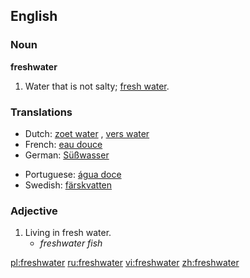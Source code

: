 ==English==

===Noun===
'''freshwater'''

# Water that is not salty; [[fresh water]].

===Translations===
{{top}}
*Dutch: [[zoet water]] {{n}}, [[vers water]] {{n}}
*French: [[eau douce]] {{f}}
*German: [[Süßwasser]] {{n}}
{{mid}}
*Portuguese: [[água doce]] {{f}}
*Swedish: [[färskvatten]]
{{bottom}}

===Adjective===
{{en-adj|-}}

# Living in fresh water.
#*''freshwater fish''

[[pl:freshwater]]
[[ru:freshwater]]
[[vi:freshwater]]
[[zh:freshwater]]
